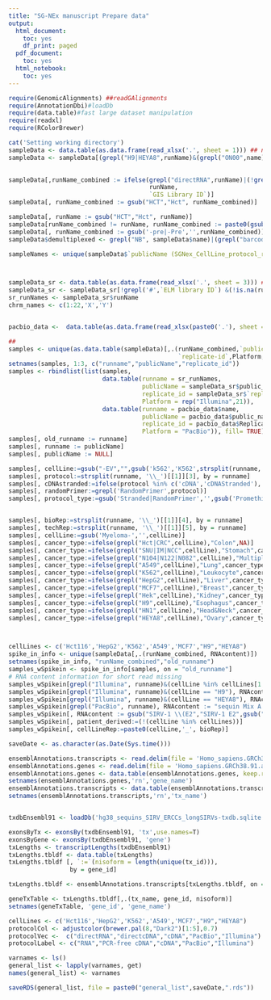 ```yaml
---
title: "SG-NEx manuscript Prepare data"
output:
  html_document:
    toc: yes
    df_print: paged
  pdf_document:
    toc: yes
  html_notebook:
    toc: yes
---
```



```r
require(GenomicAlignments) ##readGAlignments
require(AnnotationDbi)#loadDb
require(data.table)#fast large dataset manipulation
require(readxl)
require(RColorBrewer)
```


```r
cat('Setting working directory')
sampleData <- data.table(as.data.frame(read_xlsx('.', sheet = 1))) ## need to convert from tibble to data.frame
sampleData <- sampleData[(grepl("H9|HEYA8",runName)&(grepl("ON00",name))&(!grepl("HEYA8.*H9",
                                                                                 runName)))|(SG_NextData_Release=="Yes"&(!is.na(SG_NextData_Release))&(!grepl("CRC",runName)))|(grepl("HCT116",runName))]

sampleData[,runName_combined := ifelse(grepl("directRNA",runName)|(!grepl("H9|HEYA8",runName))|(grepl("WINSTON",name)),
                                       runName, 
                                       `GIS Library ID`)]
sampleData[, runName_combined := gsub("HCT","Hct", runName_combined)]

sampleData[, runName := gsub("HCT","Hct", runName)]
sampleData[runName_combined != runName, runName_combined := paste0(gsub("_Run.*","",runName),"_",runName_combined)]
sampleData[, runName_combined := gsub('-pre|-Pre','',runName_combined)]
sampleData$demultiplexed <- grepl("NB", sampleData$name)|(grepl("barcode",sampleData$name))|(!is.na(sampleData$barcoding.kit))|grepl("multiplexed",sampleData$kit)

sampleNames <- unique(sampleData$`publicName (SGNex_CellLine_protocol_replicate1_run1)`)[1:112]



sampleData_sr <- data.table(as.data.frame(read_xlsx('.', sheet = 3))) ## need to convert from tibble to data.frame
sampleData_sr <- sampleData_sr[!grepl('#',`ELM library ID`) &(!is.na(runName))&(!grepl("HEYA8.*H9",runName))]
sr_runNames <- sampleData_sr$runName
chrm_names <- c(1:22,'X','Y')


pacbio_data <-  data.table(as.data.frame(read_xlsx(paste0('.'), sheet = 2)))

##
samples <- unique(as.data.table(sampleData)[,.(runName_combined,`publicName (SGNex_CellLine_protocol_replicate1_run1)`,
                                               `replicate-id`,Platform,demultiplexed)],by=NULL)
setnames(samples, 1:3, c("runname","publicName","replicate_id"))
samples <- rbindlist(list(samples,
                          data.table(runname = sr_runNames,
                                     publicName = sampleData_sr$public_name,
                                     replicate_id = sampleData_sr$`replicate-id`,
                                     Platform = rep("Illumina",21)),
                          data.table(runname = pacbio_data$name,
                                     publicName = pacbio_data$public_name,
                                     replicate_id = pacbio_data$Replicate,
                                     Platform = "PacBio")), fill= TRUE)
samples[, old_runname := runname]
samples[, runname := publicName]
samples[, publicName := NULL]

samples[, cellLine:=gsub("-EV","",gsub('k562','K562',strsplit(runname, '\\_')[[1]][2])),by = runname]
samples[, protocol:=strsplit(runname, '\\_')[[1]][3], by = runname]
samples[, cDNAstranded:=ifelse(protocol %in% c('cDNA','cDNAStranded'), protocol=='cDNAStranded',NA)]
samples[, randomPrimer:=grepl('RandomPrimer',protocol)]
samples[, protocol_type:=gsub('Stranded|RandomPrimer','',gsub('PromethionD','d', protocol))]


samples[, bioRep:=strsplit(runname, '\\_')[[1]][4], by = runname]
samples[, techRep:=strsplit(runname, '\\_')[[1]][5], by = runname]
samples[, cellLine:=gsub('Myeloma-','',cellLine)]
samples[, cancer_type:=ifelse(grepl("Hct|CRC",cellLine),"Colon",NA)]
samples[, cancer_type:=ifelse(grepl("SNU|IM|NCC",cellLine),"Stomach",cancer_type)]
samples[, cancer_type:=ifelse(grepl("N104|N122|N082",cellLine),"Multiple myeloma",cancer_type)]
samples[, cancer_type:=ifelse(grepl("A549",cellLine),"Lung",cancer_type)]
samples[, cancer_type:=ifelse(grepl("K562",cellLine),"Leukocyte",cancer_type)]
samples[, cancer_type:=ifelse(grepl("HepG2",cellLine),"Liver",cancer_type)]
samples[, cancer_type:=ifelse(grepl("MCF7",cellLine),"Breast",cancer_type)]
samples[, cancer_type:=ifelse(grepl("Hek",cellLine),"Kidney",cancer_type)]
samples[, cancer_type:=ifelse(grepl("H9",cellLine),"Esophagus",cancer_type)]
samples[, cancer_type:=ifelse(grepl("HN1",cellLine),"Head&Neck",cancer_type)]
samples[, cancer_type:=ifelse(grepl("HEYA8",cellLine),"Ovary",cancer_type)]



cellLines <- c('Hct116','HepG2','K562','A549','MCF7',"H9","HEYA8")
spike_in_info <- unique(sampleData[,.(runName_combined, RNAcontent)])
setnames(spike_in_info, "runName_combined","old_runname")
samples_wSpikein <- spike_in_info[samples, on = "old_runname"]
# RNA content information for short read missing
samples_wSpikein[grepl("Illumina", runname)&(cellLine %in% cellLines[1:5]), RNAcontent := "1% RNA sequin Mix A v1.0"]
samples_wSpikein[grepl("Illumina", runname)&(cellLine == "H9"), RNAcontent := "1% spike-in of 6ng SIRV-4"]
samples_wSpikein[grepl("Illumina", runname)&(cellLine == "HEYA8"), RNAcontent := "1% spike-in of 6ng RNA sequin Mix A, V2, 6ng SIRV-1 E2"]
samples_wSpikein[grepl("PacBio", runname), RNAcontent := "sequin Mix A v1.0 sequin MixA V2 SIRV-1 E2 SIRV-4"]
samples_wSpikein[, RNAcontent := gsub("SIRV-1 \\(E2","SIRV-1 E2",gsub("A\\,","A",RNAcontent))]
samples_wSpikein[, patient_derived:=(!(cellLine %in% cellLines))]
samples_wSpikein[, cellLineRep:=paste0(cellLine,'_', bioRep)]

saveDate <- as.character(as.Date(Sys.time()))
```
```r
ensemblAnnotations.transcripts <- read.delim(file = 'Homo_sapiens.GRCh38.91.annotations-transcripts.txt',header=TRUE)
ensemblAnnotations.genes <- read.delim(file = 'Homo_sapiens.GRCh38.91.annotations-genes.txt',header=TRUE)
ensemblAnnotations.genes <- data.table(ensemblAnnotations.genes, keep.rownames = TRUE)
setnames(ensemblAnnotations.genes,'rn','gene_name')
ensemblAnnotations.transcripts <- data.table(ensemblAnnotations.transcripts, keep.rownames = TRUE)
setnames(ensemblAnnotations.transcripts,'rn','tx_name')


txdbEnsembl91 <- loadDb('hg38_sequins_SIRV_ERCCs_longSIRVs-txdb.sqlite')

exonsByTx <- exonsBy(txdbEnsembl91, 'tx',use.names=T)
exonsByGene <- exonsBy(txdbEnsembl91, 'gene')
txLengths <- transcriptLengths(txdbEnsembl91)
txLengths.tbldf <- data.table(txLengths)
txLengths.tbldf [, `:=`(nisoform = length(unique(tx_id))),
                 by = gene_id]

txLengths.tbldf <- ensemblAnnotations.transcripts[txLengths.tbldf, on = c('tx_name','gene_id','nexon','tx_len')]

geneTxTable <- txLengths.tbldf[,.(tx_name, gene_id, nisoform)]
setnames(geneTxTable, 'gene_id', 'gene_name')

```

```r
cellLines <- c('Hct116','HepG2','K562','A549','MCF7',"H9","HEYA8")
protocolCol <- adjustcolor(brewer.pal(8,"Dark2")[1:5],0.7)
protocolVec <-  c("directRNA","directcDNA","cDNA","PacBio","Illumina")
protocolLabel <- c("RNA","PCR-free cDNA","cDNA","PacBio","Illumina")
```


```r
varnames <- ls()
general_list <- lapply(varnames, get)
names(general_list) <- varnames

saveRDS(general_list, file = paste0("general_list",saveDate,".rds"))
```

